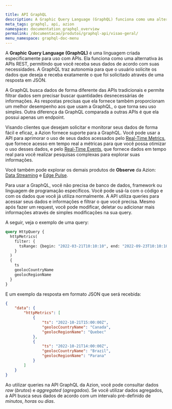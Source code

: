 ```yaml
---

title: API GraphQL
description: A Graphic Query Language (GraphQL) funciona como uma alternativa às APIs REST, permitindo que você receba seus dados de acordo com suas necessidades. A GraphQL traz autonomia para o usuário solicitar os dados que deseja e receber exatamente o que foi solicitado através de uma resposta em JSON.
meta_tags: graphql, api, azion
namespace: documentation_graphql_overview
permalink: /documentacao/produtos/graphql-api/visao-geral/
menu_namespace: graphql-doc-menu
---
```


A **Graphic Query Language (GraphQL)** é uma linguagem criada especificamente para uso com APIs. Ela funciona como uma alternativa às APIs REST, permitindo que você receba seus dados de acordo com suas necessidades. A GraphQL traz autonomia para que o usuário solicite os dados que deseja e receba exatamente o que foi solicitado através de uma resposta em JSON.

A GraphQL busca dados de forma diferente das APIs tradicionais e permite filtrar dados sem precisar buscar quantidades desnecessárias de informações. As respostas precisas que ela fornece também proporcionam um melhor desempenho aos que usam a GraphQL, o que torna seu uso simples. Outra diferença da GraphQL comparada a outras APIs é que ela possui apenas um endpoint.

Visando clientes que desejam solicitar e monitorar seus dados de forma fácil e eficaz, a Azion fornece suporte para a GraphQL. Você pode usar a API para aprimorar o uso de seus dados acessados pelo [Real-Time Metrics](/pt-br/documentacao/produtos/real-time-metrics/), que fornece acesso em tempo real a métricas para que você possa otimizar o uso desses dados, e pelo [Real-Time Events](/pt-br/documentacao/produtos/real-time-events/), que fornece dados em tempo real para você realizar pesquisas complexas para explorar suas informações.

Você também pode explorar os demais produtos de **Observe** da Azion: [Data Streaming](/pt-br/documentacao/produtos/data-streaming/) e [Edge Pulse](/pt-br/documentacao/produtos/edge-pulse/).

Para usar a GraphQL, você não precisa de banco de dados, framework ou linguagem de programação específicos. Você pode usá-la com o código e com os dados que você já utiliza normalmente. A API utiliza queries para acessar seus dados e informações e filtrar o que você precisa. Mesmo após fazer um request, você pode modificar, deletar ou adicionar mais informações através de simples modificações na sua query.

A seguir, veja o exemplo de uma query:

```graphql
query HttpQuery {
  httpMetrics(
    filter: {
      tsRange: {begin: "2022-03-21T10:10:10", end: "2022-09-23T10:10:10"}
    }
  ) 
  {	
    ts
    geolocCountryName
    geolocRegionName
  }
}
```

E um exemplo da resposta em formato JSON que será recebida:

```json
{
    "data": {
        "httpMetrics": [
            {
                "ts": "2022-10-21T15:00:00Z",
                "geolocCountryName": "Canada",
                "geolocRegionName": "Quebec"
            },
            {
                "ts": "2022-10-21T14:00:00Z",
                "geolocCountryName": "Brazil",
                "geolocRegionName": "Parana"
            }
        ]
    }
}
```

Ao utilizar queries na API GraphQL da Azion, você pode consultar dados *raw* (*brutos*) e *aggregated* (*agregados*). Se você utilizar dados agregados, a API busca seus dados de acordo com um intervalo pré-definido de *minutos*, *horas* ou *dias*.


